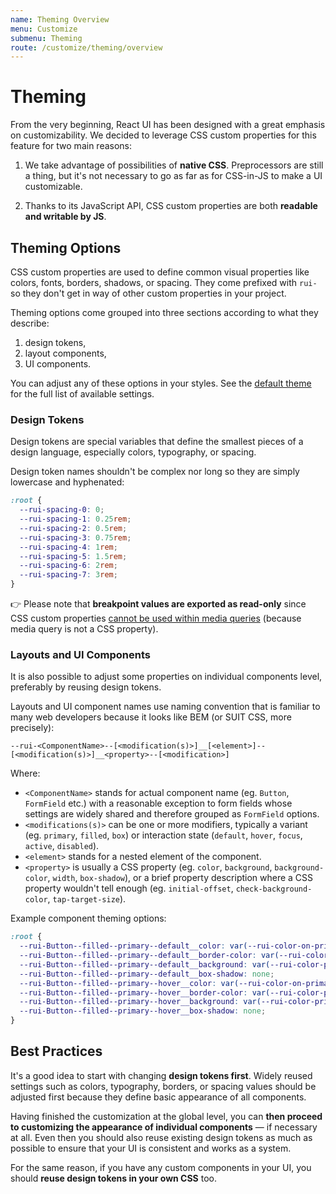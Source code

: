 ```yaml
---
name: Theming Overview
menu: Customize
submenu: Theming
route: /customize/theming/overview
---
```


# Theming

From the very beginning, React UI has been designed with a great emphasis on
customizability. We decided to leverage CSS custom properties for this feature
for two main reasons:

1. We take advantage of possibilities of **native CSS**. Preprocessors are still
   a thing, but it's not necessary to go as far as for CSS-in-JS to make a UI
   customizable.

2. Thanks to its JavaScript API, CSS custom properties are both **readable and
   writable by JS**.

## Theming Options

CSS custom properties are used to define common visual properties like colors,
fonts, borders, shadows, or spacing. They come prefixed with `rui-` so they
don't get in way of other custom properties in your project.

Theming options come grouped into three sections according to what they
describe:

1. design tokens,
2. layout components,
3. UI components.

You can adjust any of these options in your styles. See the
[default theme](https://github.com/react-ui-org/react-ui/blob/master/src/lib/theme.scss)
for the full list of available settings.

### Design Tokens

Design tokens are special variables that define the smallest pieces of a design
language, especially colors, typography, or spacing.

Design token names shouldn't be complex nor long so they are simply lowercase
and hyphenated:

```css
:root {
  --rui-spacing-0: 0;
  --rui-spacing-1: 0.25rem;
  --rui-spacing-2: 0.5rem;
  --rui-spacing-3: 0.75rem;
  --rui-spacing-4: 1rem;
  --rui-spacing-5: 1.5rem;
  --rui-spacing-6: 2rem;
  --rui-spacing-7: 3rem;
}
```

️👉 Please note that **breakpoint values are exported as read-only** since CSS
custom properties
[cannot be used within media queries](https://www.w3.org/TR/css-variables-1/#using-variables)
(because media query is not a CSS property).

### Layouts and UI Components

It is also possible to adjust some properties on individual components level,
preferably by reusing design tokens.

Layouts and UI component names use naming convention that is familiar to many
web developers because it looks like BEM (or SUIT CSS, more precisely):

`--rui-<ComponentName>--[<modification(s)>]__[<element>]--[<modification(s)>]__<property>--[<modification>]`

Where:

* `<ComponentName>` stands for actual component name (eg. `Button`,
  `FormField` etc.) with a reasonable exception to form fields whose settings
  are widely shared and therefore grouped as `FormField` options.
* `<modifications(s)>` can be one or more modifiers, typically a variant (eg.
  `primary`, `filled`, `box`) or interaction state (`default`, `hover`,
  `focus`, `active`, `disabled`).
* `<element>` stands for a nested element of the component.
* `<property>` is usually a CSS property (eg. `color`, `background`,
  `background-color`, `width`, `box-shadow`), or a brief property description
  where a CSS property wouldn't tell enough (eg. `initial-offset`,
  `check-background-color`, `tap-target-size`).

Example component theming options:

```css
:root {
  --rui-Button--filled--primary--default__color: var(--rui-color-on-primary);
  --rui-Button--filled--primary--default__border-color: var(--rui-color-primary);
  --rui-Button--filled--primary--default__background: var(--rui-color-primary);
  --rui-Button--filled--primary--default__box-shadow: none;
  --rui-Button--filled--primary--hover__color: var(--rui-color-on-primary);
  --rui-Button--filled--primary--hover__border-color: var(--rui-color-primary-dark);
  --rui-Button--filled--primary--hover__background: var(--rui-color-primary-dark);
  --rui-Button--filled--primary--hover__box-shadow: none;
}
```

## Best Practices

It's a good idea to start with changing **design tokens first**. Widely reused
settings such as colors, typography, borders, or spacing values should be
adjusted first because they define basic appearance of all components.

Having finished the customization at the global level, you can **then proceed to
customizing the appearance of individual components** — if necessary at all.
Even then you should also reuse existing design tokens as much as possible to
ensure that your UI is consistent and works as a system.

For the same reason, if you have any custom components in your UI, you should
**reuse design tokens in your own CSS** too.
